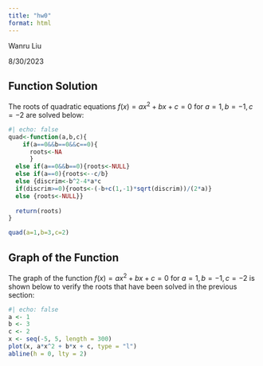 ```yaml
---
title: "hw0"
format: html
---
```


Wanru Liu

8/30/2023

## Function Solution

The roots of quadratic equations $f(x)=ax^2+bx+c=0$ for $a=1, b=-1, c=-2$ are solved below:

```r
#| echo: false
quad<-function(a,b,c){
    if(a==0&&b==0&&c==0){
      roots<-NA
      }
  else if(a==0&&b==0){roots<-NULL} 
  else if(a==0){roots<--c/b}
  else {discrim<-b^2-4*a*c 
  if(discrim>=0){roots<-(-b+c(1,-1)*sqrt(discrim))/(2*a)}
  else {roots<-NULL}}
  
  return(roots)
}

quad(a=1,b=3,c=2)
```

## Graph of the Function

The graph of the function $f(x)=ax^2+bx+c=0$ for $a=1, b=-1, c=-2$ is shown below to verify the roots that have been solved in the previous section:

```r
#| echo: false
a <- 1
b <- 3
c <- 2
x <- seq(-5, 5, length = 300)
plot(x, a*x^2 + b*x + c, type = "l")
abline(h = 0, lty = 2)
```
